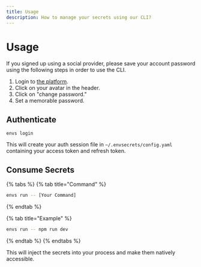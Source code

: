 ```yaml
---
title: Usage
description: How to manage your secrets using our CLI?
---
```


# Usage

If you signed up using a social provider, please save your account password using the following steps in order to use the CLI.

1. Login to [the platform](https://app.envsecrets.com).
2. Click on your avatar in the header.
3. Click on "change password."
4. Set a memorable password.

## Authenticate

```
envs login
```

This will create your auth session file in `~/.envsecrets/config.yaml` containing your access token and refresh token.

## Consume Secrets

{% tabs %}
{% tab title="Command" %}
```sh
envs run -- [Your Command]
```
{% endtab %}

{% tab title="Example" %}
```sh
envs run -- npm run dev
```
{% endtab %}
{% endtabs %}

This will inject the secrets into your process and make them natively accessible.
